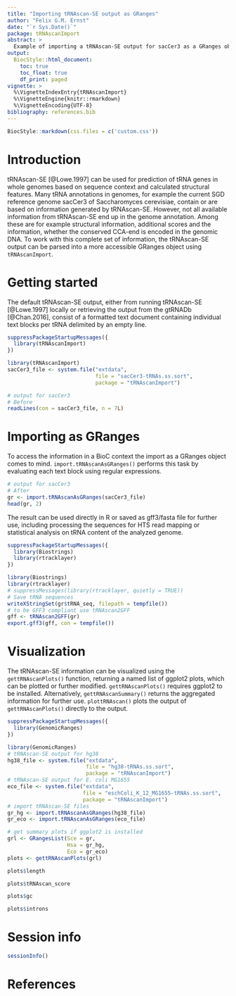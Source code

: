 ```yaml
---
title: "Importing tRNAscan-SE output as GRanges"
author: "Felix G.M. Ernst"
date: "`r Sys.Date()`"
package: tRNAscanImport
abstract: >
  Example of importing a tRNAscan-SE output for sacCer3 as a GRanges object
output: 
  BiocStyle::html_document:
    toc: true
    toc_float: true
    df_print: paged
vignette: >
  %\VignetteIndexEntry{tRNAscanImport}
  %\VignetteEngine{knitr::rmarkdown}
  %\VignetteEncoding{UTF-8}
bibliography: references.bib
---
```


```r
BiocStyle::markdown(css.files = c('custom.css'))
```

# Introduction

tRNAscan-SE [@Lowe.1997] can be used for prediction of tRNA genes in whole
genomes based on sequence context and calculated structural features. Many tRNA
annotations in genomes, for example the current SGD reference genome sacCer3 of
Saccharomyces cerevisiae, contain or are based on information generated by 
tRNAscan-SE. However, not all available information from tRNAscan-SE end up in 
the genome annotation. Among these are for example structural information, 
additional scores and the information, whether the conserved CCA-end is encoded
in the genomic DNA. To work with this complete set of information, the 
tRNAscan-SE output can be parsed into a more accessible GRanges object using 
`tRNAscanImport`.

# Getting started

The default tRNAscan-SE output, either from running tRNAscan-SE [@Lowe.1997]
locally or retrieving the output from the gtRNADb [@Chan.2016], consist of a 
formatted text document containing individual text blocks per tRNA delimited by 
an empty line.
```r
suppressPackageStartupMessages({
  library(tRNAscanImport)
})
```
```r
library(tRNAscanImport)
sacCer3_file <- system.file("extdata", 
                            file = "sacCer3-tRNAs.ss.sort", 
                            package = "tRNAscanImport")

# output for sacCer3
# Before
readLines(con = sacCer3_file, n = 7L)
```

# Importing as GRanges

To access the information in a BioC context the import as a GRanges object 
comes to mind. `import.tRNAscanAsGRanges()` performs this task by evaluating 
each text block using regular expressions. 

```r
# output for sacCer3
# After
gr <- import.tRNAscanAsGRanges(sacCer3_file)
head(gr, 2)
```

The result can be used directly in R or saved as gff3/fasta file for further
use, including processing the sequences for HTS read mapping or statistical
analysis on tRNA content of the analyzed genome.
```r
suppressPackageStartupMessages({
  library(Biostrings)
  library(rtracklayer)
})
```
```r
library(Biostrings)
library(rtracklayer)
# suppressMessages(library(rtracklayer, quietly = TRUE))
# Save tRNA sequences
writeXStringSet(gr$tRNA_seq, filepath = tempfile())
# to be GFF3 compliant use tRNAscan2GFF
gff <- tRNAscan2GFF(gr)
export.gff3(gff, con = tempfile())
```

# Visualization

The tRNAscan-SE information can be visualized using the `gettRNAscanPlots()`
function, returning a named list of ggplot2 plots, which can be plotted or
further modified. `gettRNAscanPlots()` requires ggplot2 to be installed.
Alternatively, `gettRNAscanSummary()` returns the aggregated information for
further use. `plottRNAscan()` plots the output of `gettRNAscanPlots()` 
directly to the output.
```r
suppressPackageStartupMessages({
  library(GenomicRanges)
})
```
```r
library(GenomicRanges)
# tRNAscan-SE output for hg38
hg38_file <- system.file("extdata", 
                         file = "hg38-tRNAs.ss.sort", 
                         package = "tRNAscanImport")
# tRNAscan-SE output for E. coli MG1655
eco_file <- system.file("extdata", 
                        file = "eschColi_K_12_MG1655-tRNAs.ss.sort", 
                        package = "tRNAscanImport")
# import tRNAscan-SE files
gr_hg <- import.tRNAscanAsGRanges(hg38_file)
gr_eco <- import.tRNAscanAsGRanges(eco_file)

# get summary plots if ggplot2 is installed
grl <- GRangesList(Sce = gr, 
                   Hsa = gr_hg, 
                   Eco = gr_eco)
plots <- gettRNAscanPlots(grl)
```
```r
plots$length
```
```r
plots$tRNAscan_score
```
```r
plots$gc
```
```r
plots$introns
```

# Session info

```r
sessionInfo()
```

# References